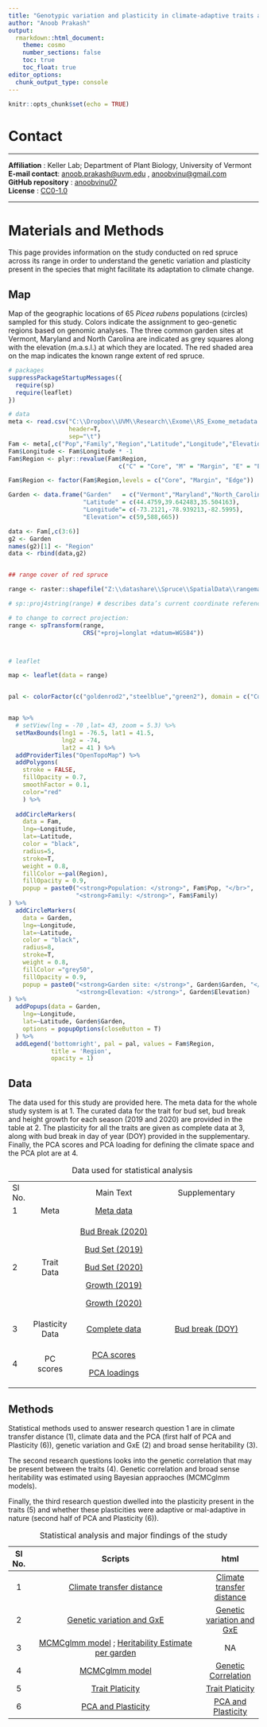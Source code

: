 ```yaml
---
title: "Genotypic variation and plasticity in climate-adaptive traits after range expansion and fragmentation of red spruce (*Picea rubens* Sarg.)"
author: "Anoob Prakash"
output:
  rmarkdown::html_document:
    theme: cosmo  
    number_sections: false
    toc: true
    toc_float: true
editor_options: 
  chunk_output_type: console
---
```


```r
knitr::opts_chunk$set(echo = TRUE)
```

# Contact

------------------------------------------------------------------------

**Affiliation** : Keller Lab; Department of Plant Biology, University of Vermont\
**E-mail contact**: [anoob.prakash\@uvm.edu](mailto:anoob.prakash@uvm.edu){.email} , [anoobvinu\@gmail.com](mailto:anoob.vinu@gmail.com){.email}\
**GitHub repository** : [anoobvinu07](https://github.com/anoobvinu07/NSF_RedSpruce_CG){.uri}\
**License** : [CC0-1.0](https://github.com/anoobvinu07/NSF_RedSpruce_CG/blob/main/LICENSE)

------------------------------------------------------------------------

# Materials and Methods {.tabset .tabset-fade .tabset-pills}

This page provides information on the study conducted on red spruce across its range in order to understand the genetic variation and plasticity present in the species that might facilitate its adaptation to climate change.

## Map  

Map of the geographic locations of 65 <i>Picea rubens</i> populations (circles) sampled for this study. Colors indicate the assignment to geo-genetic regions based on genomic analyses. The three common garden sites at Vermont, Maryland and North Carolina are indicated as grey squares along with the elevation (m.a.s.l.) at which they are located. The red shaded area on the map indicates the known range extent of red spruce. 

```r
# packages  
suppressPackageStartupMessages({
  require(sp)
  require(leaflet)
})

# data
meta <- read.csv("C:\\Dropbox\\UVM\\Research\\Exome\\RS_Exome_metadata.txt",
                 header=T,
                 sep="\t")
Fam <- meta[,c("Pop","Family","Region","Latitude","Longitude","Elevation")]
Fam$Longitude <- Fam$Longitude * -1
Fam$Region <- plyr::revalue(Fam$Region,
                               c("C" = "Core", "M" = "Margin", "E" = "Edge"))

Fam$Region <- factor(Fam$Region,levels = c("Core", "Margin", "Edge"))

Garden <- data.frame("Garden"   = c("Vermont","Maryland","North_Carolina"),
                     "Latitude" = c(44.4759,39.642483,35.504163),
                     "Longitude"= c(-73.2121,-78.939213,-82.5995),
                     "Elevation"= c(59,588,665))

data <- Fam[,c(3:6)]
g2 <- Garden
names(g2)[1] <- "Region"
data <- rbind(data,g2)


## range cover of red spruce

range <- raster::shapefile("Z:\\datashare\\Spruce\\SpatialData\\rangemaps\\spruce\\picerube\\picerube.shp")

# sp::proj4string(range) # describes data’s current coordinate reference system

# to change to correct projection:
range <- spTransform(range,
                     CRS("+proj=longlat +datum=WGS84"))



# leaflet  

map <- leaflet(data = range)


pal <- colorFactor(c("goldenrod2","steelblue","green2"), domain = c("Core", "Margin","Edge"))


map %>%
  # setView(lng = -70 ,lat= 43, zoom = 5.3) %>%
  setMaxBounds(lng1 = -76.5, lat1 = 41.5, 
               lng2 = -74,
               lat2 = 41 ) %>% 
  addProviderTiles("OpenTopoMap") %>% 
  addPolygons(
    stroke = FALSE,
    fillOpacity = 0.7,
    smoothFactor = 0.1,
    color="red"
    ) %>% 
  
  addCircleMarkers(
    data = Fam, 
    lng=~Longitude,
    lat=~Latitude,
    color = "black",
    radius=5,
    stroke=T,
    weight = 0.8,
    fillColor =~pal(Region),
    fillOpacity = 0.9,
    popup = paste0("<strong>Population: </strong>", Fam$Pop, "</br>",
                   "<strong>Family: </strong>", Fam$Family)
) %>% 
  addCircleMarkers(
    data = Garden, 
    lng=~Longitude,
    lat=~Latitude,
    color = "black",
    radius=8,
    stroke=T,
    weight = 0.8,
    fillColor ="grey50",
    fillOpacity = 0.9,
    popup = paste0("<strong>Garden site: </strong>", Garden$Garden, "</br>",
                   "<strong>Elevation: </strong>", Garden$Elevation)
) %>% 
  addPopups(data = Garden, 
    lng=~Longitude,
    lat=~Latitude, Garden$Garden,
    options = popupOptions(closeButton = T)
  ) %>% 
  addLegend('bottomright', pal = pal, values = Fam$Region,
            title = 'Region',
            opacity = 1)

```
 

## Data

The data used for this study are provided here. The meta data for the whole study system is at 1. The curated data for the trait for bud set, bud break and height growth for each season (2019 and 2020) are provided in the table at 2. The plasticity for all the traits are given as complete data at 3, along with bud break in day of year (DOY) provided in the supplementary. Finally, the PCA scores and PCA loading for defining the climate space and the PCA plot are at 4.

+--------+:---------------:+:---------------------------------------------------------:+:-----------------------------------------------------------------:+
| Sl No. |                 | Main Text                                                 | Supplementary                                                     |
+--------+-----------------+-----------------------------------------------------------+-------------------------------------------------------------------+
| 1      | Meta            | [Meta data](./data/meta/RS_Exome_metadata.txt)            |                                                                   |
+--------+-----------------+-----------------------------------------------------------+-------------------------------------------------------------------+
| 2      | Trait Data      | [Bud Break (2020)](./data/trait_data/BudBreak_2020.csv)   |                                                                   |
|        |                 |                                                           |                                                                   |
|        |                 | [Bud Set (2019)](./data/trait_data/BudSet_2019.csv)       |                                                                   |
|        |                 |                                                           |                                                                   |
|        |                 | [Bud Set (2020)](./data/trait_data/BudSet_2020.csv)       |                                                                   |
|        |                 |                                                           |                                                                   |
|        |                 | [Growth (2019)](./data/trait_data/Growth_2019.csv)        |                                                                   |
|        |                 |                                                           |                                                                   |
|        |                 | [Growth (2020)](./data/trait_data/Growth_2020.csv)        |                                                                   |
+--------+-----------------+-----------------------------------------------------------+-------------------------------------------------------------------+
| 3      | Plasticity Data | [Complete data](./data/plasticity_data/Plasticity_TD.csv) | [Bud break (DOY)](./data/plasticity_data/Plasticity_TD_bbDOY.csv) |
+--------+-----------------+-----------------------------------------------------------+-------------------------------------------------------------------+
| 4      | PC scores       | [PCA scores](./data/PCA/PCA_score.csv)                    |                                                                   |
|        |                 |                                                           |                                                                   |
|        |                 | [PCA loadings](./data/PCA/PCA_loadings.csv)               |                                                                   |
+--------+-----------------+-----------------------------------------------------------+-------------------------------------------------------------------+

: Data used for statistical analysis

## Methods

Statistical methods used to answer research question 1 are in climate transfer distance (1), climate data and the PCA (first half of PCA and Plasticity (6)), genetic variation and GxE (2) and broad sense heritability (3).

The second research questions looks into the genetic correlation that may be present between the traits (4). Genetic correlation and broad sense heritability was estimated using Bayesian appraoches (MCMCglmm models).

Finally, the third research question dwelled into the plasticity present in the traits (5) and whether these plasticities were adaptive or mal-adaptive in nature (second half of PCA and Plasticity (6)).

+--------+---------------------------------------------------------------------------------------------------------------------------------------------------------------------------------------------------------------------------------+-----------------------------------------------------------------------+
| Sl No. | Scripts                                                                                                                                                                                                                         | html                                                                  |
+:======:+:===============================================================================================================================================================================================================================:+:=====================================================================:+
| 1      | [Climate transfer distance](https://github.com/anoobvinu07/NSF_RedSpruce_CG/blob/main/5_traitPlasticity_TD.Rmd)                                                                                                                 | [Climate transfer distance](./5_traitPlasticity_TD.html)              |
+--------+---------------------------------------------------------------------------------------------------------------------------------------------------------------------------------------------------------------------------------+-----------------------------------------------------------------------+
| 2      | [Genetic variation and GxE](https://github.com/anoobvinu07/NSF_RedSpruce_CG/blob/main/0_reaction_norms.Rmd)                                                                                                                     | [Genetic variation and GxE](./0_reaction_norms.html)                  |
+--------+---------------------------------------------------------------------------------------------------------------------------------------------------------------------------------------------------------------------------------+-----------------------------------------------------------------------+
| 3      | [MCMCglmm model](https://github.com/anoobvinu07/NSF_RedSpruce_CG/blob/main/1_heritability.R) ; [Heritability Estimate per garden](https://github.com/anoobvinu07/NSF_RedSpruce_CG/blob/main/2_heritability_values_per_garden.R) | NA                                                                    |
+--------+---------------------------------------------------------------------------------------------------------------------------------------------------------------------------------------------------------------------------------+-----------------------------------------------------------------------+
| 4      | [MCMCglmm model](https://github.com/anoobvinu07/NSF_RedSpruce_CG/blob/main/3_genetic_correlation_MCMCmodel_final.R)                                                                                                             | [Genetic Correlation](./4_genetic_correlation_plots.html)             |
+--------+---------------------------------------------------------------------------------------------------------------------------------------------------------------------------------------------------------------------------------+-----------------------------------------------------------------------+
| 5      | [Trait Platicity](https://github.com/anoobvinu07/NSF_RedSpruce_CG/blob/43568608406da6a6abf7ee74a50b7509ea2bacc2/7_traitPlasticity_family_and_pop_blup_plots.Rmd)                                                                | [Trait Platicity](./7_traitPlasticity_family_and_pop_blup_plots.html) |
+--------+---------------------------------------------------------------------------------------------------------------------------------------------------------------------------------------------------------------------------------+-----------------------------------------------------------------------+
| 6      | [PCA and Plasticity](https://github.com/anoobvinu07/NSF_RedSpruce_CG/blob/main/10_PCA_and_Plasticity.Rmd)                                                                                                                       | [PCA and Plasticity](./10_PCA_and_Plasticity.html)                    |
+--------+---------------------------------------------------------------------------------------------------------------------------------------------------------------------------------------------------------------------------------+-----------------------------------------------------------------------+

: Statistical analysis and major findings of the study
